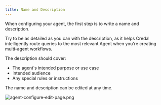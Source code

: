 ```yaml
---
title: Name and Description
---
```

When configuring your agent, the first step is to write a name and description. 

Try to be as detailed as you can with the description, as it helps Credal intelligently route queries to the most relevant Agent when you're creating multi-agent workflows.

The description should cover: 
- The agent's intended purpose or use case
- Intended audience
- Any special rules or instructions

The name and description can be edited at any time.

![agent-configure-edit-page.png](/docs/assets/agents/create-steps/agent-configure-edit-page.png)


